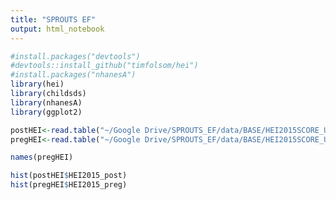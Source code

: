 ```yaml
---
title: "SPROUTS EF"
output: html_notebook
---
```

```r
#install.packages("devtools")
#devtools::install_github("timfolsom/hei")
#install.packages("nhanesA")
library(hei)
library(childsds)
library(nhanesA)
library(ggplot2)
```

```r
postHEI<-read.table("~/Google Drive/SPROUTS_EF/data/BASE/HEI2015SCORE_UNC_2020_POST_NX.CSV", sep = ",", header = T)
pregHEI<-read.table("~/Google Drive/SPROUTS_EF/data/BASE/HEI2015SCORE_UNC_2020_PREG_NX.csv", sep = ",", header = T)

names(pregHEI)
```

```r
hist(postHEI$HEI2015_post)
hist(pregHEI$HEI2015_preg)
```

